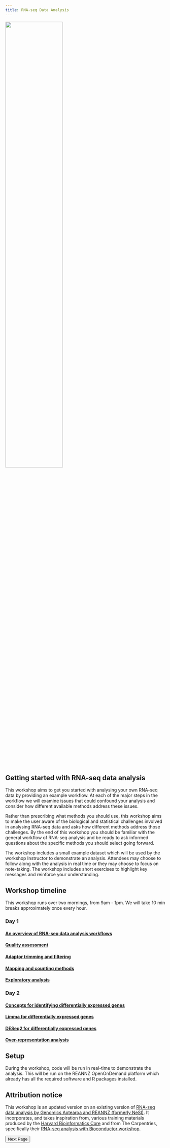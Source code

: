 ```yaml
---
title: RNA-seq Data Analysis
---
```


![](theme_images/main_image.png){width=60% fig-align="center"}


## Getting started with RNA-seq data analysis

This workshop aims to get you started with analysing your own RNA-seq data by providing an example workflow. At each of the major steps in the workflow we will examine issues that could confound your analysis and consider how different available methods address these issues. 

Rather than prescribing what methods you should use, this workshop aims to make the user aware of the biological and statistical challenges involved in analysing RNA-seq data and asks how different methods address those challenges. By the end of this workshop you should be familiar with the general workflow of RNA-seq analysis and be ready to ask informed questions about the specific methods you should select going forward. 

The workshop includes a small example dataset which will be used by the workshop Instructor to demonstrate an analysis. Attendees may choose to follow along with the analysis in real time or they may choose to focus on note-taking. The workshop includes short exercises to highlight key messages and reinforce your understanding. 



## Workshop timeline

This workshop runs over two mornings, from 9am - 1pm. We will take 10 min breaks approximately once every hour.

### Day 1

#### [An overview of RNA-seq data analysis workflows](background.qmd)  
#### [Quality assessment](episode_1.qmd#quality-assessment-with-fastqc)  
#### [Adaptor trimming and filtering](episode_1.qmd#cleaning-reads)  
#### [Mapping and counting methods](episode_2.qmd)  
#### [Exploratory analysis](episode_3.qmd)

### Day 2

#### [Concepts for identifying differentially expressed genes](episode_4.qmd)  
#### [Limma for differentially expressed genes](episode_4.qmd#identifying-differentially-expressed-genes-using-limma)  
#### [DESeq2 for differentially expressed genes](episode_4.qmd#identifying-differentially-expressed-genes-using-deseq2)  
#### [Over-representation analysis](episode_5.qmd)  


## Setup

During the workshop, code will be run in real-time to demonstrate the analysis. This will be run on the REANNZ OpenOnDemand platform which already has all the required software and R packages installed. 



## Attribution notice

This workshop is an updated version on an existing version of [RNA-seq data analysis by Genomics Aotearoa and REANNZ (formerly NeSI)](https://genomicsaotearoa.github.io/RNA-seq-workshop-on-demand/). It incorporates, and takes inspiration from, various training materials produced by the [Harvard Bioinformatics Core](https://github.com/hbctraining) and from The Carpentries, specifically their [RNA-seq analysis with Bioconductor workshop](https://carpentries-incubator.github.io/bioc-rnaseq/index.html). 

<footer class="navigation-buttons">
  <a href="background.qmd">
    <button class="nav-button next-button">Next Page</button>
  </a>
</footer>
